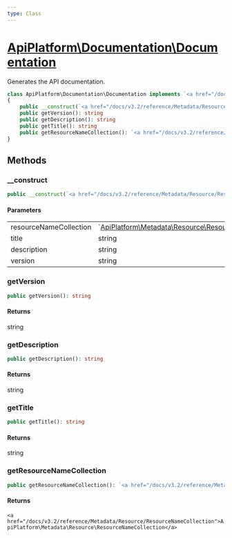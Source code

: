 ```yaml
---
type: Class
---
```


# [ApiPlatform\Documentation\Documentation](/docs/v3.2/reference/Documentation/Documentation)

Generates the API documentation.


```php
class ApiPlatform\Documentation\Documentation implements `<a href="/docs/v3.2/reference/Documentation/DocumentationInterface">ApiPlatform\Documentation\DocumentationInterface</a>`
{
    public __construct(`<a href="/docs/v3.2/reference/Metadata/Resource/ResourceNameCollection">ApiPlatform\Metadata\Resource\ResourceNameCollection</a>` $resourceNameCollection, string $title, string $description, string $version)
    public getVersion(): string
    public getDescription(): string
    public getTitle(): string
    public getResourceNameCollection(): `<a href="/docs/v3.2/reference/Metadata/Resource/ResourceNameCollection">ApiPlatform\Metadata\Resource\ResourceNameCollection</a>`
}
```
## Methods

### __construct



```php
public __construct(`<a href="/docs/v3.2/reference/Metadata/Resource/ResourceNameCollection">ApiPlatform\Metadata\Resource\ResourceNameCollection</a>` $resourceNameCollection, string $title, string $description, string $version)
```

#### Parameters

<table><tbody>
<tr><td>resourceNameCollection</td><td>`<a href="/docs/v3.2/reference/Metadata/Resource/ResourceNameCollection">ApiPlatform\Metadata\Resource\ResourceNameCollection</a>`</td><td></td></tr><tr><td>title</td><td>string</td><td></td></tr><tr><td>description</td><td>string</td><td></td></tr><tr><td>version</td><td>string</td><td></td></tr>
</tbody>
</table>

### getVersion



```php
public getVersion(): string
```

#### Returns

string

### getDescription



```php
public getDescription(): string
```

#### Returns

string

### getTitle



```php
public getTitle(): string
```

#### Returns

string

### getResourceNameCollection



```php
public getResourceNameCollection(): `<a href="/docs/v3.2/reference/Metadata/Resource/ResourceNameCollection">ApiPlatform\Metadata\Resource\ResourceNameCollection</a>`
```

#### Returns

`<a href="/docs/v3.2/reference/Metadata/Resource/ResourceNameCollection">ApiPlatform\Metadata\Resource\ResourceNameCollection</a>`
